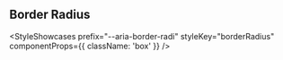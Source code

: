 
## Border Radius

<StyleShowcases
  prefix="--aria-border-radi"
  styleKey="borderRadius"
  componentProps={{ className: 'box' }}
/>
